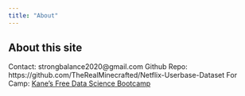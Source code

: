 ```yaml
---
title: "About"
---
```


## About this site
Contact:
strongbalance2020@gmail.com
Github Repo:
https://github.com/TheRealMinecrafted/Netflix-Userbase-Dataset
For Camp:
[Kane's Free Data Science Bootcamp](https://bootcamp.davidkane.info/)
